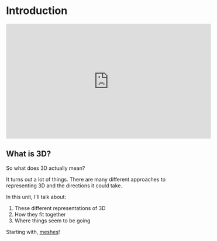 # Introduction

<iframe
    width="560"
    height="315"
    src="https://www.youtube.com/embed/VJfOi0PXOoY?si=hYU_X00R_owQGGdB"
    title="YouTube video player"
    frameborder="0"
    allow="accelerometer; autoplay; clipboard-write; encrypted-media; gyroscope; picture-in-picture; web-share"
    referrerpolicy="strict-origin-when-cross-origin"
    allowfullscreen
></iframe>

## What is 3D?

So what does 3D actually mean?

It turns out a lot of things. There are many different approaches to representing 3D and the directions it could take.

In this unit, I'll talk about:

1. These different representations of 3D
2. How they fit together
3. Where things seem to be going

Starting with, [meshes](meshes.mdx)!
